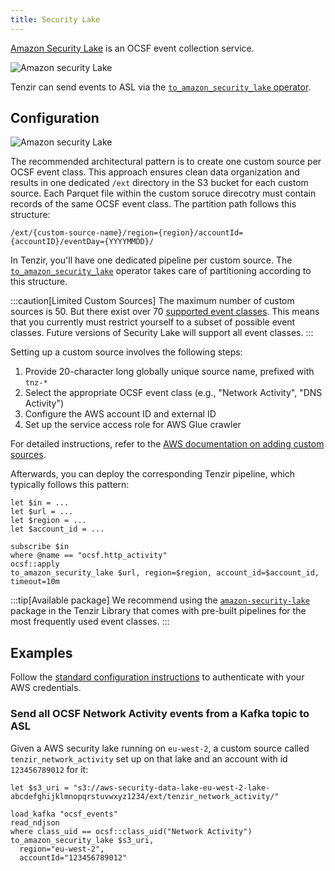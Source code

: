 ```yaml
---
title: Security Lake
---
```


[Amazon Security Lake][asl] is an OCSF event collection service.

[asl]: https://aws.amazon.com/security-lake/

![Amazon security Lake](basic.svg)

Tenzir can send events to ASL via the
[`to_amazon_security_lake` operator](/reference/operators/to_amazon_security_lake).

## Configuration

![Amazon security Lake](detailed.svg)

The recommended architectural pattern is to create one custom source per OCSF
event class. This approach ensures clean data organization and results in one
dedicated `/ext` directory in the S3 bucket for each custom source. Each Parquet
file within the custom soruce direcotry must contain records of the same OCSF
event class. The partition path follows this structure:

```
/ext/{custom-source-name}/region={region}/accountId={accountID}/eventDay={YYYYMMDD}/
```

In Tenzir, you'll have one dedicated pipeline per custom source. The
[`to_amazon_security_lake`](/reference/operators/to_amazon_security_lake)
operator takes care of partitioning according to this structure.

:::caution[Limited Custom Sources]
The maximum number of custom sources is 50. But there exist over 70 [supported
event
classes](https://docs.aws.amazon.com/security-lake/latest/userguide/adding-custom-sources.html).
This means that you currently must restrict yourself to a subset of possible
event classes. Future versions of Security Lake will support all event classes.
:::

Setting up a custom source involves the following steps:

1. Provide 20-character long globally unique source name, prefixed with
   `tnz-*`
2. Select the appropriate OCSF event class (e.g., "Network Activity", "DNS
   Activity")
3. Configure the AWS account ID and external ID
4. Set up the service access role for AWS Glue crawler

For detailed instructions, refer to the [AWS documentation on adding custom
sources](https://docs.aws.amazon.com/security-lake/latest/userguide/adding-custom-sources.html).

Afterwards, you can deploy the corresponding Tenzir pipeline, which typically
follows this pattern:

```tql
let $in = ...
let $url = ...
let $region = ...
let $account_id = ...

subscribe $in
where @name == "ocsf.http_activity"
ocsf::apply
to_amazon_security_lake $url, region=$region, account_id=$account_id, timeout=10m
```

:::tip[Available package]
We recommend using the
[`amazon-security-lake`](https://github.com/tenzir/library/tree/main/amazon-security-lake)
package in the Tenzir Library that comes with pre-built pipelines for the most
frequently used event classes.
:::

## Examples

Follow the [standard configuration instructions](/integrations/amazon) to
authenticate with your AWS credentials.

### Send all OCSF Network Activity events from a Kafka topic to ASL

Given a AWS security lake running on `eu-west-2`, a custom source called
`tenzir_network_activity` set up on that lake and an account with id
`123456789012` for it:

```tql
let $s3_uri = "s3://aws-security-data-lake-eu-west-2-lake-abcdefghijklmnopqrstuvwxyz1234/ext/tenzir_network_activity/"

load_kafka "ocsf_events"
read_ndjson
where class_uid == ocsf::class_uid("Network Activity")
to_amazon_security_lake $s3_uri,
  region="eu-west-2",
  accountId="123456789012"
```
